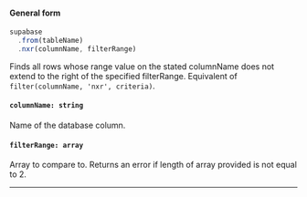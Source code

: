 
#### General form
<!-- prettier-ignore -->
```js {3} 
supabase
  .from(tableName)
  .nxr(columnName, filterRange)
```

Finds all rows whose range value on the stated columnName does not extend to the right of the specified filterRange. Equivalent of `filter(columnName, 'nxr', criteria)`.

#### `columnName: string`
Name of the database column.

#### `filterRange: array`
Array to compare to. Returns an error if length of array provided is not equal to 2.

---